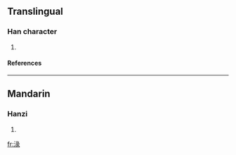 ==Translingual==
===Han character===
{{Han char|rn=85|rad=水|as=09|sn=12|four=|canj=水女弓人 (EVNO)}}
# {{defn|Han|sort=水09}}
====References====
{{Han ref|kx=0638.090|dkj=17866|dj=1045.040|hdz=31691.100|uh=6E6A|ud=28266}}

----
==Mandarin==
===Hanzi===
{{cmn-hanzi|pin=[[jiǎo]] (jiao3), [[jiù]] (jiu4), [[qiū]] (qiu1), [[suèi]] (suei4)|wg=chiao<sup>3</sup>, chiu<sup>4</sup>, ch'iu<sup>1</sup>, <sup>4</sup>}}
# {{defn|Mandarin}}

[[fr:湪]]